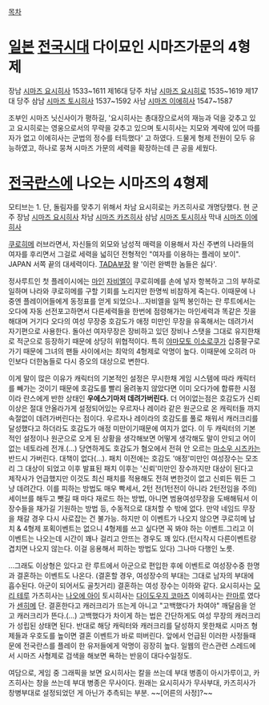 [[목차]]

= [[일본]] [[전국시대]] 다이묘인 시마즈가문의 4형제 =
장남 [[시마즈 요시히사]] 1533~1611 제16대 당주
차남 [[시마즈 요시히로]] 1535~1619 제17대 당주
삼남 [[시마즈 토시히사]] 1537~1592 
사남 [[시마즈 이에히사]] 1547~1587

조부인 시마즈 닛신사이가 평하길, '요시히사는 총대장으로서의 재능과 덕을 갖추고 있고 요시히로는 영웅으로서의 무략을 갖추고 있으며 토시히사는 지모와 계략에 있어 따를 자가 없고 이에히사는 군법의 정수를 터득했다' 고 하였다. 드물게 형제 전원이 모두 유능하였고, 하나로 뭉쳐 시마즈 가문의 세력을 확장하는데 큰 공을 세웠다.

= [[전국란스]]에 나오는 시마즈의 4형제 =
모티브는 1. 단, 돌림자를 맞추기 위해서 차남 요시히로는 카즈히사로 개명당했다.
현 군주 장남 [[시마즈 요시히사]]
차남 [[시마즈 카즈히사]]
삼남 [[시마즈 토시히사]]
막내 [[시마즈 이에히사]]

[[쿠로히메]] 러브라면서, 자신들의 외모와 남성적 매력을 이용해서 자신 주변의 나라들의 여자를 후리면서 그걸로 세력을 넓히던 전형적인 "여자를 이용하는 플레이 보이". JAPAN 서쪽 끝의 대세력이다. [[TADA]]부장 왈 '이런 완벽한 놈들은 싫다'.

정사루트인 첫 플레이시에는 [[마인]] [[자비엘]]이 쿠로히메를 손에 넣자 항복하고 그의 부하로 일하며 나라와 쿠로히메를 구할 기회를 노리지만 한명씩 비참하게 죽는다. 이때문에 나중엔 플레이어들에게 동정표를 얻게 되었으나...자비엘을 일찍 봉인하는 란 루트에서는 오다에 자동 선전포고하면서 다른세력들을 한번에 점령해가는 마인세력과 똑같은 짓을 해대며 거기다 오다의 여성 무장중 호감도가 애정 미만인 무장을 유혹해서는 데려가서 자기편으로 사용한다. 돌아선 여자무장은 장비하고 있던 장비나 스탯을 그대로 유지한채로 적군으로 등장하기 때문에 상당히 위협적이다. 특히 [[야마모토 이소로쿠]]가 십중팔구로 가기 때문에 그녀의 팬들 사이에서는 최악의 4형제로 악명이 높다. 이때문에 오히려 마인보다 더한놈들로 다시 증오의 대상으로 변한다.

이게 말이 많은 이유가 캐릭터의 기본적인 설정은 무시한채 게임 시스템에 따라 캐릭터를 빼가는 것이기 때문에 호감도를 빨리 올려놓지 않았다면 이미 오다가에 합류한 시점이라 란스에게 반한 상태인 '''우에스기마저 데려가버린다.''' 더 어이없는점은 호감도가 신뢰이상은 절대 안올라가게 설정되어있는 우르자나 레이라 같은 원군으로 온 캐릭터들 까지 속절없이 데려가버린다는 점이다. 우르자나 레이라의 호감도를 풀로 채워서 캐러크리를 달성했다고 하더라도 호감도가 애정 미만이기때문에 여지가 없다. 이 두 캐릭터의 기본적인 설정이나 원군으로 오게 된 상황을 생각해보면 어떻게 생각해도 말이 안되고 어이없는 네토라레 전개.(…) 당연하게도 호감도가 혐오에서 전혀 안 오르는 [[마소우 시즈카]]는 반드시 가버린다. 대책이 없다(…). 패치 이전에는 호감도 '애정'미만인 여성장수는 모조리 그 대상이 되었고 이후 발표된 패치 이후는 '신뢰'미만인 장수까지만 대상이 된다고 제작사가 언급했지만 이것도 최신 패치를 적용해도 전혀 변한것이 없고 신뢰든 뭐든 그냥 데려간다.
이를 피하는 방법도 매우 빡세서, 2턴 전(1턴전이 아니라 2턴전임을 주의) 세이브를 해두고 뺏길 때 마다 재로드 하는 방법, 아니면 범용여성무장을 도배해둬서 이 장수들을 채가길 기원하는 방법 등, 수동적으로 대처할 수 밖에 없다. 만약 네임드 무장을 채갈 경우 다시 사로잡는 건 불가능. 하지만 이 이벤트가 나오지 않으면 쿠로히메 납치 & 4형제 포획이벤트는 없으니 4형제를 쓰고 싶다면 꼭 봐야 하는 이벤트.그리고 이 이벤트는 나오는데 시간이 꽤나 걸리고 안뜨는 경우도 꽤 있다.(턴시작시 다른이벤트랑 겹치면 나오지 않는다. 이걸 응용해서 피하는 방법도 있다) 그나마 다행인 노릇.

…그래도 이상형은 있다고 란 루트에서 아군으로 편입한 후에 이벤트로 여성장수중 한명과 결혼하는 이벤트도 나온다. (결혼할 경우, 여성장수의 부대는 그대로 남자의 부대에 흡수된다. 아군이 되어서도 골칫거리)
결혼하는 여성 장수는 이하와 같다.
요시히사는 [[모리 테루]]
가츠히사는 [[나오에 아이]]
토시히사는 [[다이도우지 코마츠]]
이에히사는 [[란마루]] 였다가 [[센히메]]
단. 결혼한다고 캐러크리가 뜨는게 아니고 "고백했다가 차여야" 깨달음을 얻고 캐러크리가 뜬다.(…) 고백했다가 차이게 하는 법은 간단하게도 여성 무장의 캐러크리가 성립된 상태면 된다. 반대로 해당 캐릭터와 캐러크리를 달성하지 못한채로 시마즈 형제들과 우호도를 높이면 결혼 이벤트가 바로 떠버린다. 앞에서 언급된 이러한 사정들때문에 전국란스를 플레이 한 유저들에게 악명이 굉장히 높다. 일웹의 란스관련 스레드에서 시마즈 사형제로 검색을 해보면 욕하는 반응이 대다수일정도.

여담으로, 게임 중 그래픽을 보면 요시히사는 칼을 쓰는데 부대 병종이 아시가루이고, 카즈히사는 창을 쓰는데 부대 병종은 무사이다. 원래는 요시히사가 무사부대, 카즈히사가 창병부대로 설정되었던 게 아닌가 추측되는 부분. ~~[어른의 사정]?~~
